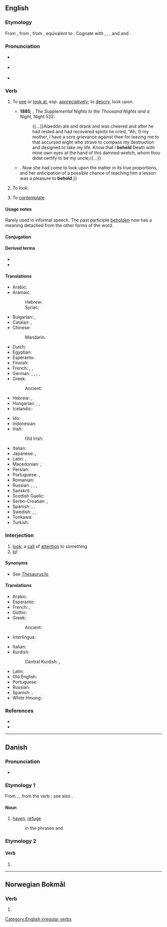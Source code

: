 ==English==

===Etymology===
From {{inh|en|enm|beholden}}, from {{inh|en|ang|behealdan||to hold, have, occupy, possess, guard, preserve, contain, belong, keep, observe, consider, behold, look at, gaze on, see, signify, avail, effect, take care, beware, be cautious, restrain, act, behave}}, from {{inh|en|gmw-pro|*bihaldaną||to hold with, keep}}, equivalent to {{prefix|en|be|hold}}. Cognate with {{cog|stq|behoolde|t=to keep}}, {{cog|nl|behouden||to keep, restrain, preserve}}, {{cog|de|behalten||to keep, restrain, remember}}, {{cog|da|-}} and {{cog|no|beholde||to keep}} and {{cog|sv|behålla||to keep}}.

===Pronunciation===
* {{a|UK}} {{IPA|en|/bɪˈhəʊld/}}
* {{a|GenAm}} {{IPA|en|/bɪˈhoʊld/}}
* {{audio|en|en-us-behold.ogg|Audio (US)}}

===Verb===
{{en-verb|beholds|beholding|beheld|past_ptc2=beholden|past_ptc2_qual=rare}}

# {{lb|en|transitive}} To [[see]] or [[look at]], esp. [[appreciative]]ly; to [[descry]], look upon.
#: {{synonyms|en|Thesaurus:look}}
#* '''1885''', {{w|Richard F. Burton}}, ''The Supplemental Nights to the Thousand Nights and a Night'', Night 532:
#*: {{...}}Alaeddin ate and drank and was cheered and after he had rested and had recovered spirits he cried, "Ah, O my mother, I have a sore grievance against thee for leaving me to that accursed wight who strave to compass my destruction and designed to take my life. Know that I '''beheld''' Death with mine own eyes at the hand of this damned wretch, whom thou didst certify to be my uncle;{{...}}
#* {{RQ:Churchill Celebrity|chapter=8|passage=The humor of my proposition appealed more strongly to Miss Trevor than I had looked for, and from that time forward she became her old self again;{{...}}. Now she had come to look upon the matter in its true proportions, and her anticipation of a possible chance of teaching him a lesson was a pleasure to '''behold'''.}}
# {{lb|en|intransitive}} To look.
# {{lb|en|transitive}} To [[contemplate]].

====Usage notes====
Rarely used in informal speech. The past participle [[beholden]] now has a meaning detached from the other forms of the word.

====Conjugation====
{{en-conj-simple|past=beheld|past_ptc2_qual=rare|past_ptc2=beholden}}

====Derived terms====
* {{l|en|beholder}}
* {{l|en|eye of the beholder}}

====Translations====
{{trans-top|to see, to look at}}
* Arabic: {{t|ar|هُوَذَا|m}}
* Aramaic:
*: Hebrew: {{t|arc|הא|tr=hā, ho|sc=Hebr}}
*: Syriac: {{t|arc|ܗܐ|tr=hā, ho|sc=Syrc}}
* Bulgarian: {{t+|bg|гледам}}, {{t+|bg|виждам}}
* Catalan: {{t+|ca|mirar}}, {{t+|ca|vigilar}}
* Chinese:
*: Mandarin: {{t+|cmn|看|tr=kàn|sc=Hani}}
* Dutch: {{t+|nl|aanschouwen}}
* Egyptian: {{t-egy|ptr|h=p*t:r-M4-D6}}
* Esperanto: {{t+|eo|rigardi}}
* Finnish: {{qualifier|1}} {{t+|fi|katsoa}}
* French: {{t+|fr|regarder}}, {{t+|fr|voir}}, {{t+|fr|observer}}
* German: {{t+|de|betrachten}}, {{t+|de|sehen}}, {{t+|de|schauen}}, {{t+|de|anschauen}}, {{t+|de|ansehen}}
* Greek:
*: Ancient: {{t|grc|σκοπέω}}
* Hebrew: {{t+|he|הִנֵּה|tr=hiné|sc=Hebr}}, {{t+|he|הֲרֵי|tr=haréi}}
* Hungarian: {{t+|hu|meglát}}, {{t+|hu|észrevesz}}, {{t+|hu|megpillant}}
* Icelandic: {{t+|is|sjá}}
{{trans-mid}}
* Ido: {{t+|io|yen}}
* Indonesian: {{t+|id|lihat}}
* Irish:
*: Old Irish: {{t|sga|ad·cí}}
* Italian: {{t+|it|guardare}}
* Japanese: {{t+|ja|見る|tr=みる, miru}}, {{t+|ja|認める|tr=みとめる, mitomeru}}
* Latin: {{t+|la|aspicio}}, {{t|la|tueor}}
* Macedonian: {{t|mk|гледа|sc=Cyrl}}, {{t|mk|следи|sc=Cyrl}}
* Persian: {{t+|fa|نگریستن|tr=negaristan|sc=fa-Arab}}
* Portuguese: {{t+|pt|ver}}, {{t+|pt|contemplar}}
* Romanian: {{t+|ro|vedea}}
* Russian: {{t+|ru|смотре́ть}}, {{t+|ru|гляде́ть}}, {{t+|ru|увидеть|pf}}, {{t+|ru|взглянуть|pf}}
* Sanskrit: {{t+|sa|पश्यति}}
* Scottish Gaelic: {{t|gd|amhairc}}
* Serbo-Croatian: {{t+|sh|posmatrati}}, {{t+|sh|gledati}}
* Spanish: {{t+|es|contemplar}}, {{t+|es|mirar}}, {{t+|es|observar}}
* Swedish: {{t+|sv|skåda}}, {{t+|sv|betrakta}}, {{t+|sv|åskåda}}
* Tonkawa: {{t|tqw|ˀana}}
* Turkish: {{t+|tr|bakmak}}
{{trans-bottom}}

===Interjection===
{{en-interj}}

# [[look]], a [[call]] of [[attention]] to something
# [[lo]]!

====Synonyms====
* See [[Thesaurus:lo]]

====Translations====
{{trans-top}}
* Arabic: {{t|ar|هَا}}
* Esperanto: {{t+|eo|jen}}
* French: {{t+|fr|voici}}, {{t+|fr|voilà}}
* Gothic: {{t|got|𐍃𐌰𐌹}}
* Greek:
*: Ancient: {{t|grc|ἰδοῦ}}
* Interlingua: {{t|ia|ecce}}
{{trans-mid}}
* Italian: {{t+|it|ecco}}
* Kurdish:
*: Central Kurdish: {{t|ckb|ئەوەتا}}, {{t+|ckb|ئەمەتا}}
* Latin: {{t|la|ecce}}
* Old English: {{t|ang|æfne}}
* Portuguese: {{t+|pt|eis}}
* Russian: {{t+|ru|вот}}
* Spanish: {{t+|es|he aquí}}, {{t+|es|mirad}}
* White Hmong: {{t|mww|saib seb}}
{{trans-bottom}}

===References===
* {{R:Century 1911}}
* {{R:Webster 1913}}

[[Category:English irregular verbs]]

----

==Danish==

===Pronunciation===
* {{IPA|da|[b̥eˈhʌlˀ]}}

===Etymology 1===
From {{der|da|gml|beholt}}, {{m|gml|behalt}}, from the verb {{m|gml|beholden}}; see also {{cog|da|beholde}}.

====Noun====
{{head|da|noun|g=c|uninflected}}

# {{lb|da|archaic}} [[haven]], [[refuge]]
#: in the phrases {{m|da|i behold|gloss=intact}} and {{m|da|i god behold|gloss=safe}}

===Etymology 2===
{{nonlemma}}

====Verb====
{{head|da|verb form}}

# {{inflection of|da|beholde||imp}}

----

==Norwegian Bokmål==

===Verb===
{{head|nb|verb form}}

# {{inflection of|nb|beholde||imp}}